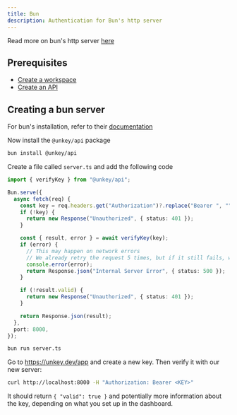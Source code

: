 ```yaml
---
title: Bun
description: Authentication for Bun's http server
---
```


<Info>Read more on bun's http server [here](https://bun.sh/docs/api/http)</Info>

## Prerequisites

- [Create a workspace](/onboarding#2-create-your-first-workspace)
- [Create an API](/onboarding#2-create-your-first-api)

## Creating a bun server

<Steps titleSize="h3">
<Step  title="Install">

For bun's installation, refer to their [documentation](https://bun.sh/docs/installation)

Now install the `@unkey/api` package

```bash
bun install @unkey/api
```

</Step>

<Step  title="Creating the server">

Create a file called `server.ts` and add the following code

```ts server.ts
import { verifyKey } from "@unkey/api";

Bun.serve({
  async fetch(req) {
    const key = req.headers.get("Authorization")?.replace("Bearer ", "");
    if (!key) {
      return new Response("Unauthorized", { status: 401 });
    }

    const { result, error } = await verifyKey(key);
    if (error) {
      // This may happen on network errors
      // We already retry the request 5 times, but if it still fails, we return an error
      console.error(error);
      return Response.json("Internal Server Error", { status: 500 });
    }

    if (!result.valid) {
      return new Response("Unauthorized", { status: 401 });
    }

    return Response.json(result);
  },
  port: 8000,
});
```

</Step>

<Step  title="Running the server">

```bash
bun run server.ts
```

</Step>

<Step  title="Try it out">

Go to https://unkey.dev/app and create a new key. Then verify it with our new server:

```bash
curl http://localhost:8000 -H "Authorization: Bearer <KEY>"
```

It should return `{ "valid": true }` and potentially more information about the key, depending on what you set up in the dashboard.

</Step>

</Steps>

